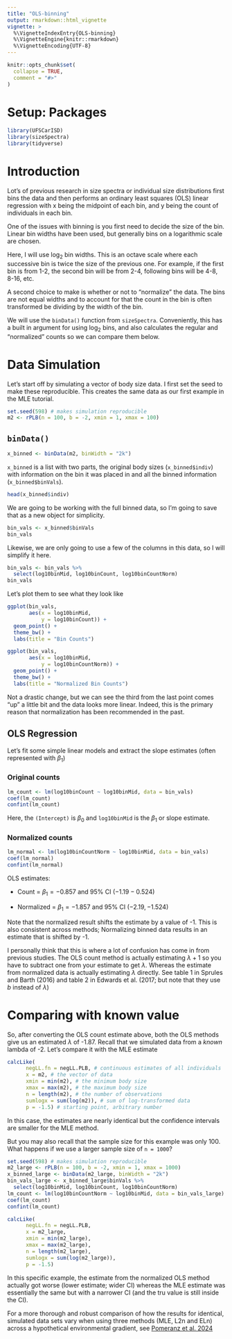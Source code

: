 ```yaml
---
title: "OLS-binning"
output: rmarkdown::html_vignette
vignette: >
  %\VignetteIndexEntry{OLS-binning}
  %\VignetteEngine{knitr::rmarkdown}
  %\VignetteEncoding{UTF-8}
---
```


```r
knitr::opts_chunk$set(
  collapse = TRUE,
  comment = "#>"
)
```

# Setup: Packages 
```r
library(UFSCarISD)
library(sizeSpectra)
library(tidyverse)
```

# Introduction

Lot's of previous research in size spectra or individual size distributions first bins the data and then performs an ordinary least squares (OLS) linear regression with x being the midpoint of each bin, and y being the count of individuals in each bin. 

One of the issues with binning is you first need to decide the size of the bin. Linear bin widths have been used, but generally bins on a logarithmic scale are chosen.  

Here, I will use log~2~ bin widths. This is an octave scale where each successive bin is twice the size of the previous one. For example, if the first bin is from 1-2, the second bin will be from 2-4, following bins will be 4-8, 8-16, etc. 

A second choice to make is whether or not to "normalize" the data. The bins are not equal widths and to account for that the count in the bin is often transformed be dividing by the width of the bin.  

We will use the `binData()` function from `sizeSpectra`. Conveniently, this has a built in argument for using log~2~ bins, and also calculates the regular and "normalized" counts so we can compare them below. 

# Data Simulation  

Let's start off by simulating a vector of body size data. I first set the seed to make these reproducible. This creates the same data as our first example in the MLE tutorial.    

```r
set.seed(598) # makes simulation reproducible
m2 <- rPLB(n = 100, b = -2, xmin = 1, xmax = 100)
```

## `binData()`

```r
x_binned <- binData(m2, binWidth = "2k")
```

`x_binned` is a list with two parts, the original body sizes (`x_binned$indiv`) with information on the bin it was placed in and all the binned information (`x_binned$binVals`). 

```r
head(x_binned$indiv)
```

We are going to be working with the full binned data, so I'm going to save that as a new object for simplicity. 

```r
bin_vals <- x_binned$binVals
bin_vals
```
Likewise, we are only going to use a few of the columns in this data, so I will simplify it here. 

```r
bin_vals <- bin_vals %>%
  select(log10binMid, log10binCount, log10binCountNorm)
bin_vals
```

Let's plot them to see what they look like

```r
ggplot(bin_vals,
       aes(x = log10binMid,
           y = log10binCount)) +
  geom_point() +
  theme_bw() +
  labs(title = "Bin Counts")
```
```r
ggplot(bin_vals,
       aes(x = log10binMid,
           y = log10binCountNorm)) +
  geom_point() +
  theme_bw() +
  labs(title = "Normalized Bin Counts")
```
Not a drastic change, but we can see the third from the last point comes "up" a little bit and the data looks more linear. Indeed, this is the primary reason that normalization has been recommended in the past. 

## OLS Regression  

Let's fit some simple linear models and extract the slope estimates (often represented with $\beta_1$)

### Original counts  

```r
lm_count <- lm(log10binCount ~ log10binMid, data = bin_vals)
coef(lm_count)
confint(lm_count)
```

Here, the `(Intercept)` is $\beta_0$ and `log10binMid` is the $\beta_1$ or slope estimate. 


### Normalized counts  

```r
lm_normal <- lm(log10binCountNorm ~ log10binMid, data = bin_vals)
coef(lm_normal)
confint(lm_normal)
```


OLS estimates:  

* Count = $\beta_{1} = -0.857$ and 95% CI $(-1.19 -0.524)$  

* Normalized = $\beta_{1} = -1.857$ and 95% CI $(-2.19, -1.524)$   

Note that the normalized result shifts the estimate by a value of -1. This is also consistent across methods; Normalizing binned data results in an estimate that is shifted by -1. 

I personally think that this is where a lot of confusion has come in from previous studies. The OLS count method is actually estimating $\lambda + 1$ so you have to subtract one from your estimate to get $\lambda$. Whereas the estimate from normalized data is actually estimating $\lambda$ directly. See table 1 in Sprules and Barth (2016) and table 2 in Edwards et al. (2017; but note that they use $b$ instead of $\lambda$)

# Comparing with known value  

So, after converting the OLS count estimate above, both the OLS methods give us an estimated $\lambda$ of -1.87. Recall that we simulated data from a *known* lambda of -2. Let's compare it with the MLE estimate

```r
calcLike(
      negLL.fn = negLL.PLB, # continuous estimates of all individuals
      x = m2, # the vector of data
      xmin = min(m2), # the minimum body size
      xmax = max(m2), # the maximum body size
      n = length(m2), # the number of observations
      sumlogx = sum(log(m2)), # sum of log-transformed data
      p = -1.5) # starting point, arbitrary number
```

In this case, the estimates are nearly identical but the confidence intervals are smaller for the MLE method. 

But you may also recall that the sample size for this example was only 100. What happens if we use a larger sample size of `n = 1000`?

```r
set.seed(598) # makes simulation reproducible
m2_large <- rPLB(n = 100, b = -2, xmin = 1, xmax = 1000)
x_binned_large <- binData(m2_large, binWidth = "2k")
bin_vals_large <- x_binned_large$binVals %>%
  select(log10binMid, log10binCount, log10binCountNorm)
lm_count <- lm(log10binCountNorm ~ log10binMid, data = bin_vals_large)
coef(lm_count)
confint(lm_count)
```

```r
calcLike(
      negLL.fn = negLL.PLB, 
      x = m2_large, 
      xmin = min(m2_large), 
      xmax = max(m2_large), 
      n = length(m2_large), 
      sumlogx = sum(log(m2_large)), 
      p = -1.5) 
```


In this specific example, the estimate from the normalized OLS method actually got worse (lower estimate; wider CI) whereas the MLE estimate was essentially the same but with a narrower CI (and the tru value is still inside the CI). 

For a more thorough and robust comparison of how the results for identical, simulated data sets vary when using three methods (MLE, L2n and ELn) across a hypothetical environmental gradient, see [Pomeranz et al. 2024](https://besjournals.onlinelibrary.wiley.com/doi/abs/10.1111/1365-2656.14044)
